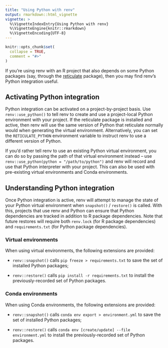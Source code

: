 ```yaml
---
title: "Using Python with renv"
output: rmarkdown::html_vignette
vignette: >
  %\VignetteIndexEntry{Using Python with renv}
  %\VignetteEngine{knitr::rmarkdown}
  %\VignetteEncoding{UTF-8}
---
```


```r
knitr::opts_chunk$set(
  collapse = TRUE,
  comment = "#>"
)
```

If you're using renv with an R project that also depends on some Python
packages (say, through the [reticulate](https://rstudio.github.io/reticulate/)
package), then you may find renv's Python integration useful.


## Activating Python integration

Python integration can be activated on a project-by-project basis. Use
`renv::use_python()` to tell renv to create and use a project-local Python
environment with your project. If the reticulate package is installed and
active, then renv will use the same version of Python that reticulate
normally would when generating the virtual environment. Alternatively, you can
set the `RETICULATE_PYTHON` environment variable to instruct renv to use a
different version of Python.

If you'd rather tell renv to use an existing Python virtual environment, you
can do so by passing the path of that virtual environment instead -- use
`renv::use_python(python = "/path/to/python")` and renv will record and
use that Python interpreter with your project. This can also be used with
pre-existing virtual environments and Conda environments.


## Understanding Python integration

Once Python integration is active, renv will attempt to manage the state of
your Python virtual environment when `snapshot()` / `restore()` is called. With
this, projects that use renv and Python can ensure that Python dependencies
are tracked in addition to R package dependencies. Note that future restores
will require both `renv.lock` (for R package dependencies) and
`requirements.txt` (for Python package dependencies).


### Virtual environments

When using virtual environments, the following extensions are provided:

- `renv::snapshot()` calls `pip freeze > requirements.txt` to save the
  set of installed Python packages;

- `renv::restore()` calls `pip install -r requirements.txt` to install
  the previously-recorded set of Python packages.


### Conda environments

When using Conda environments, the following extensions are provided:

- `renv::snapshot()` calls `conda env export > environment.yml` to save the
  set of installed Python packages;

- `renv::restore()` calls `conda env [create/update] --file environment.yml` to
  install the previously-recorded set of Python packages.

